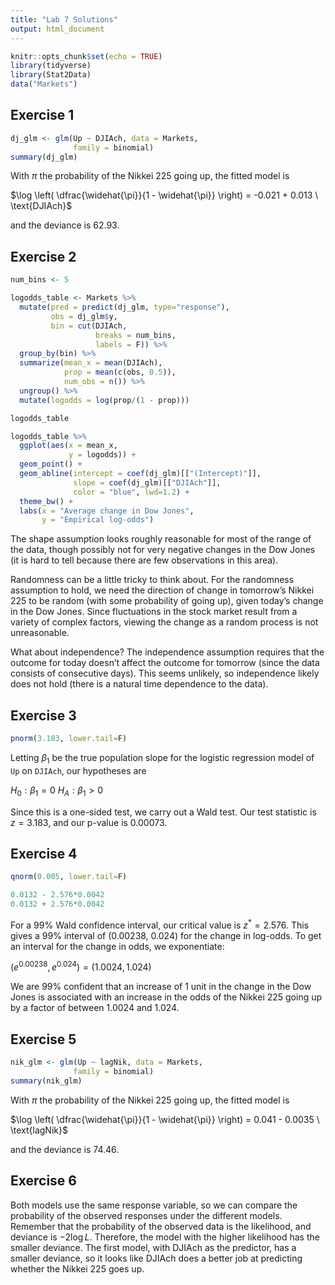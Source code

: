 ```yaml
---
title: "Lab 7 Solutions"
output: html_document
---
```


```r
knitr::opts_chunk$set(echo = TRUE)
library(tidyverse)
library(Stat2Data)
data("Markets")
```

## Exercise 1

```r
dj_glm <- glm(Up ~ DJIAch, data = Markets,
              family = binomial)
summary(dj_glm)
```

With $\pi$ the probability of the Nikkei 225 going up, the fitted model is 

$\log \left( \dfrac{\widehat{\pi}}{1 - \widehat{\pi}} \right) = -0.021 + 0.013 \ \text{DJIAch}$

and the deviance is 62.93.

## Exercise 2

```r
num_bins <- 5

logodds_table <- Markets %>% 
  mutate(pred = predict(dj_glm, type="response"),
         obs = dj_glm$y,
         bin = cut(DJIAch, 
                   breaks = num_bins,
                   labels = F)) %>%
  group_by(bin) %>%
  summarize(mean_x = mean(DJIAch),
            prop = mean(c(obs, 0.5)),
            num_obs = n()) %>%
  ungroup() %>%
  mutate(logodds = log(prop/(1 - prop)))

logodds_table

logodds_table %>%
  ggplot(aes(x = mean_x,
             y = logodds)) +
  geom_point() +
  geom_abline(intercept = coef(dj_glm)[["(Intercept)"]],
              slope = coef(dj_glm)[["DJIAch"]],
              color = "blue", lwd=1.2) +
  theme_bw() +
  labs(x = "Average change in Dow Jones",
       y = "Empirical log-odds")
```

The shape assumption looks roughly reasonable for most of the range of the data, though possibly not for very negative changes in the Dow Jones (it is hard to tell because there are few observations in this area). 

Randomness can be a little tricky to think about. For the randomness assumption to hold, we need the direction of change in tomorrow's Nikkei 225 to be random (with some probability of going up), given today's change in the Dow Jones. Since fluctuations in the stock market result from a variety of complex factors, viewing the change as a random process is not unreasonable.

What about independence? The independence assumption requires that the outcome for today doesn't affect the outcome for tomorrow (since the data consists of consecutive days). This seems unlikely, so independence likely does not hold (there is a natural time dependence to the data).

## Exercise 3

```r
pnorm(3.183, lower.tail=F)
```

Letting $\beta_1$ be the true population slope for the logistic regression model of `Up` on `DJIAch`, our hypotheses are

$H_0: \beta_1 = 0$ 
$H_A: \beta_1 > 0$

Since this is a one-sided test, we carry out a Wald test. Our test statistic is $z = 3.183$, and our p-value is 0.00073.

## Exercise 4

```r
qnorm(0.005, lower.tail=F)

0.0132 - 2.576*0.0042
0.0132 + 2.576*0.0042
```

For a 99% Wald confidence interval, our critical value is $z^* = 2.576$. This gives a 99% interval of (0.00238, 0.024) for the change in log-odds. To get an interval for the change in odds, we exponentiate: 

$(e^{0.00238}, e^{0.024}) = (1.0024, 1.024)$

We are 99% confident that an increase of 1 unit in the change in the Dow Jones is associated with an increase in the odds of the Nikkei 225 going up by a factor of between 1.0024 and 1.024.

## Exercise 5

```r
nik_glm <- glm(Up ~ lagNik, data = Markets,
              family = binomial)
summary(nik_glm)
```

With $\pi$ the probability of the Nikkei 225 going up, the fitted model is 

$\log \left( \dfrac{\widehat{\pi}}{1 - \widehat{\pi}} \right) = 0.041 - 0.0035 \ \text{lagNik}$

and the deviance is 74.46.

## Exercise 6

Both models use the same response variable, so we can compare the probability of the observed responses under the different models. Remember that the probability of the observed data is the likelihood, and deviance is $-2 \log L$. Therefore, the model with the higher likelihood has the smaller deviance. The first model, with DJIAch as the predictor, has a smaller deviance, so it looks like DJIAch does a better job at predicting whether the Nikkei 225 goes up.
